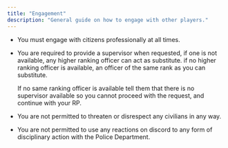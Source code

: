 ```yaml
---
title: "Engagement"
description: "General guide on how to engage with other players."
---
```


- You must engage with citizens professionally at all times.
- You are required to provide a supervisor when requested, if one is not available, any higher ranking officer can act as substitute. if no higher ranking officer is available, an officer of the same rank as you can substitute.

  <Info>
    If no same ranking officer is available tell them that there is no supervisor available so you cannot proceed with the request, and continue with your RP.
  </Info>
- You are not permitted to threaten or disrespect any civilians in any way.
- You are not permitted to use any reactions on discord to any form of disciplinary action with the Police Department.